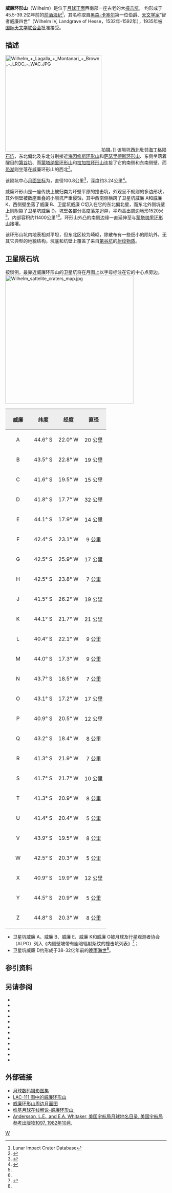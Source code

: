 {{lunar crater data|
 image=Wilhelm crater 4131 h2.jpg|
 caption=[[月球轨道器4号|月球轨道器4号]]拍摄的图像|
 latitude=43.21|
 N_or_S=S|
 longitude=20.94|
 E_or_W=W|
 diameter=100.8公里|
 depth=3.24公里|
 colong=22|
 eponym=威廉四世}}
'''威廉环形山'''（Wilhelm）是位于[[月球正面|月球正面]]西南部一座古老的大[[撞击坑|撞击坑]]， 约形成于45.5-39.2亿年前的[[前酒海纪|前酒海纪]]<ref name=LICD>Lunar Impact Crater Database</ref>，其名称取自[[黑森-卡塞尔领伯国|黑森-卡塞尔]]第一位伯爵、[[天文学家|天文学家]]“智者威廉四世”（Wilhelm IV, Landgrave of Hesse，1532年-1592年），1935年被[[国际天文学联合会|国际天文学联合会]]批准接受。

==描述==
[[Image:Wilhelm_+_Lagalla_+_Montanari_+_Brown_-_LROC_-_WAC.JPG|300px]]拍摄。]]
该陨坑西北毗邻[[海丁格陨石坑|海丁格陨石坑]]，东北偏北及东北分别接近[[海因修斯环形山|海因修斯环形山]]和[[萨瑟里德斯环形山|萨瑟里德斯环形山]]、东侧坐落着醒目的[[第谷坑|第谷坑]]、而[[蒙塔纳里环形山|蒙塔纳里环形山]]和[[拉加拉环形山|拉加拉环形山]]连接了它的南侧和东南侧壁，而[[恐湖|恐湖]]则坐落在威廉环形山的西北<ref>{{Cite web |url=http://planetarynames.wr.usgs.gov/images/Lunar/lac_111_wac.pdf |title=Crater Wilhelm on LAC-111 map. |access-date=2016-10-02 |archive-date=2020-10-01 |archive-url=https://web.archive.org/web/20201001075538/https://planetarynames.wr.usgs.gov/images/Lunar/lac_111_wac.pdf |dead-url=no }}</ref>。

该陨坑中心[[月面坐标|月面坐标]]为{{Coord|43.21|S|20.94|E|globe:Moon|nogoogle=1|noosm=1}}，直径100.8公里<ref name="IAU">{{Cite web |url=http://planetarynames.wr.usgs.gov/Feature/6548 |title=Directory of the International Astronomical Union |access-date=2016-10-02 |archive-date=2020-06-13 |archive-url=https://web.archive.org/web/20200613075646/https://planetarynames.wr.usgs.gov/Feature/6548 |dead-url=no }}</ref>，深度约3.24公里<ref>{{Cite web |url=http://fisherka.csolutionshosting.net/astronote/plan/craterdepth/html/CraterDepthFeatureNameWestfall.html |title=John E. Westfall's Atlas of the Lunar Terminator, Cambridge Univ. Press (2000) |accessdate=2016-10-02 |archive-date=2014-12-18 |archive-url=https://archive.today/20141218234310/http://fisherka.csolutionshosting.net/astronote/plan/craterdepth/html/CraterDepthFeatureNameWestfall.html |dead-url=yes }}</ref>。

威廉环形山是一座传统上被归类为环壁平原的撞击坑，外观呈不规则的多边形状，其外侧壁被数座重叠的小陨坑严重侵蚀，其中西南侧横跨了卫星坑威廉 A和威廉 K、西侧壁坐落了威廉 B、卫星坑威廉 C切入在它的东北偏北壁，而东北外侧坑壁上则附靠了卫星坑威廉 D。坑壁各部分高度落差迥异，平均高出周边地形1520米<ref name="LICD"/>，内部容积约11400公里³<ref name="LICD"/>。环形山外凸的南侧边缘一直延伸至与[[蒙塔纳里环形山|蒙塔纳里环形山]]接壤。

该环形山坑内地表相对平坦，但东北区较为崎岖，除散布有一些细小的陨坑外，无其它典型的地貌结构。坑底和坑壁上覆盖了来自[[第谷坑|第谷坑]]的[[射纹系统|射纹物质]]。

==卫星陨石坑==
按惯例，最靠近威廉环形山的卫星坑将在月图上以字母标注在它的中心点旁边。
[[Image:Wilhelm_sattelite_craters_map.jpg|400px]]

{| class="wikitable"
!width="25%" style="background:#eeeeee;" |威廉 
!width="25%" style="background:#eeeeee;" |纬度
!width="25%" style="background:#eeeeee;" |经度
!width="25%" style="background:#eeeeee;" |直径
|-
|align="center"|A
|align="center"|44.6° S
|align="center"|22.0° W
|align="center"|20 公里
|-
|align="center"|B
|align="center"|43.5° S
|align="center"|22.8° W
|align="center"|19 公里
|-
|align="center"|C
|align="center"|41.6° S
|align="center"|19.5° W
|align="center"|15 公里
|-
|align="center"|D
|align="center"|41.8° S
|align="center"|17.7° W
|align="center"|32 公里
|-
|align="center"|E
|align="center"|44.1° S
|align="center"|17.9° W
|align="center"|14 公里
|-
|align="center"|F
|align="center"|42.4° S
|align="center"|23.1° W
|align="center"|9 公里
|-
|align="center"|G
|align="center"|42.5° S
|align="center"|25.9° W
|align="center"|17 公里
|-
|align="center"|H
|align="center"|42.5° S
|align="center"|23.8° W
|align="center"|7 公里
|-
|align="center"|J
|align="center"|41.5° S
|align="center"|26.2° W
|align="center"|19 公里
|-
|align="center"|K
|align="center"|44.1° S
|align="center"|21.7° W
|align="center"|21 公里
|-
|align="center"|L
|align="center"|40.4° S
|align="center"|22.1° W
|align="center"|9 公里
|-
|align="center"|M
|align="center"|44.0° S
|align="center"|17.3° W
|align="center"|9 公里
|-
|align="center"|N
|align="center"|43.7° S
|align="center"|18.5° W
|align="center"|7 公里
|-
|align="center"|O
|align="center"|43.1° S
|align="center"|17.2° W
|align="center"|17 公里
|-
|align="center"|P
|align="center"|40.9° S
|align="center"|20.5° W
|align="center"|12 公里
|-
|align="center"|Q
|align="center"|43.2° S
|align="center"|18.4° W
|align="center"|8 公里
|-
|align="center"|R
|align="center"|41.3° S
|align="center"|21.9° W
|align="center"|7 公里
|-
|align="center"|S
|align="center"|41.7° S
|align="center"|21.7° W
|align="center"|10 公里
|-
|align="center"|T
|align="center"|41.3° S
|align="center"|20.9° W
|align="center"|8 公里
|-
|align="center"|U
|align="center"|41.4° S
|align="center"|20.4° W
|align="center"|5 公里
|-
|align="center"|V
|align="center"|43.9° S
|align="center"|19.5° W
|align="center"|8 公里
|-
|align="center"|W
|align="center"|42.5° S
|align="center"|20.3° W
|align="center"|5 公里
|-
|align="center"|X
|align="center"|40.9° S
|align="center"|19.9° W
|align="center"|12 公里
|-
|align="center"|Y
|align="center"|44.5° S
|align="center"|20.9° W
|align="center"|5 公里
|-
|align="center"|Z
|align="center"|44.8° S
|align="center"|20.3° W
|align="center"|8 公里
|}{{clear}}
* 卫星坑威廉 A、威廉 B、威廉 E、威廉 K和威廉 O被月球及行星观测者协会（ALPO）列入《内侧壁坡带有幽暗辐射条纹的撞击坑列表》<ref>{{Cite web |url=http://www.zone-vx.com/alpo-bcp-longlist.pdf |title=List of craters with dark radial bands of the Association of Lunar and Planetary Astronomy (ALPO) |access-date=2016-10-02 |archive-date=2013-12-03 |archive-url=https://web.archive.org/web/20131203025135/http://www.zone-vx.com/alpo-bcp-longlist.pdf |dead-url=no }}</ref>；
* 卫星坑威廉 D约形成于38-32亿年前的[[晚雨海世|晚雨海世]]<ref name="LICD"/>。

==参引资料==
{{Reflist}}

==另请参阅==
{{refbegin}}
* {{cite book
  | last1 = Andersson
  | first1 = L. E.
  | last2 = Whitaker
  | first2 = E. A.
  | authorlink2 = Ewen Whitaker
  | date = 1982
  | title = [[NASA|NASA]] Catalogue of Lunar Nomenclature
  | publisher = NASA RP-1097
  | ref = harv
  }}
* {{cite web
  | last = Blue
  | first = Jennifer
  | date = July 25, 2007
  | title = Gazetteer of Planetary Nomenclature
  | publisher = [[United_States_Geological_Survey|USGS]]
  | url = http://planetarynames.wr.usgs.gov/
  | accessdate = 2007-08-05
  | ref = harv
  | archive-date = 2013-02-13
  | archive-url = https://www.webcitation.org/6EOCinkK0?url=http://planetarynames.wr.usgs.gov/
  | dead-url = no
  }}
* {{cite book
  | last1 = Bussey
  | first1 = B.
  | authorlink1 = Ben Bussey
  | last2 = Spudis
  | first2 = P.
  | authorlink2 = Paul Spudis
  | date = 2004
  | title = The Clementine Atlas of the Moon
  | publisher = Cambridge University Press
  | location = New York
  | isbn = 978-0-521-81528-4
  | ref = harv
  }}
* {{cite book
  | last1 = Cocks
  | first1 = Elijah E.
  | last2 = Cocks
  | first2 = Josiah C.
  | date = 1995
  | title = Who's Who on the Moon: A Biographical Dictionary of Lunar Nomenclature
  | url = https://archive.org/details/isbn_9780936389271
  | publisher = Tudor Publishers
  | isbn = 978-0-936389-27-1
  | ref = harv
  }}
* {{cite web
  | last = McDowell
  | first = Jonathan
  | date = July 15, 2007
  | url = http://host.planet4589.org/astro/lunar/
  | title = Lunar Nomenclature
  | publisher = Jonathan's Space Report
  | accessdate = 2007-10-24
  | ref = harv
  | archive-date = 2018-12-25
  | archive-url = https://web.archive.org/web/20181225170156/http://host.planet4589.org/astro/lunar/
  | dead-url = no
  }}
* {{cite journal| last1 = Menzel| first1 = D. H.| last2 = Minnaert| first2 = M.| last3 = Levin| first3 = B.| last4 = Dollfus| first4 = A.| last5 = Bell| first5 = B.| title = Report on Lunar Nomenclature by the Working Group of Commission 17 of the IAU| doi = 10.1007/BF00171763| journal = Space Science Reviews| volume = 12| issue = 2| pages = 136–186| date = 1971| bibcode = 1971SSRv...12..136M| ref = harv}}
* {{cite book
  | first = Patrick
  | last = Moore
  | authorlink = Patrick Moore
  | date = 2001
  | title = On the Moon
  | url = https://archive.org/details/patrickmooreonmo00patr
  | publisher = Sterling Publishing Co.
  | isbn = 978-0-304-35469-6
  | ref = harv
  }}
* {{cite book
  | first = Fred W.
  | last = Price
  | date = 1988
  | title = The Moon Observer's Handbook
  | publisher = Cambridge University Press
  | isbn = 978-0-521-33500-3
  | ref = harv
  }}
* {{cite book
  | last = Rükl
  | first = Antonín
  | authorlink = Antonín Rükl
  | date = 1990
  | title = Atlas of the Moon
  | publisher = Kalmbach Books
  | isbn = 978-0-913135-17-4
  | ref = harv
  }}
* {{cite book
  | last = Webb
  | first = Rev. T. W.
  | authorlink = Thomas William Webb
  | date = 1962
  | title = Celestial Objects for Common Telescopes
  | url = https://archive.org/details/celestialobjects00webb
  | edition = 6th revised
  | publisher = Dover
  | isbn = 978-0-486-20917-3
  | ref = harv
  }}
* {{cite book
  | first = Ewen A.
  | last = Whitaker
  | authorlink = Ewen Whitaker
  | date = 1999
  | title = Mapping and Naming the Moon
  | publisher = Cambridge University Press
  | isbn = 978-0-521-62248-6
  | ref = harv
  }}
* {{cite book
  | first = Peter T.
  | last = Wlasuk
  | date = 2000
  | title = Observing the Moon
  | publisher = Springer
  | isbn = 978-1-85233-193-1
  | ref = harv
 }}
{{refend}}

==外部链接==
* [http://www.lpi.usra.edu/resources/lunar_orbiter/bin/srch_nam.shtml?Wilhelm%7C0 月球数码摄影图集] {{Wayback|url=http://www.lpi.usra.edu/resources/lunar_orbiter/bin/srch_nam.shtml?Wilhelm%7C0 |date=20201127013005 }}
* [http://www.lpi.usra.edu/resources/mapcatalog/LAC/lac111/ LAC-111 图中的威廉环形山]{{Wayback|url=http://www.lpi.usra.edu/resources/mapcatalog/LAC/lac111/ |date=20160807201829 }}
* [http://www.lpi.usra.edu/resources/mapcatalog/usgs/I824/ 威廉环形山周边月面图]{{Wayback|url=http://www.lpi.usra.edu/resources/mapcatalog/usgs/I824/ |date=20160807164056 }}
* [http://the-moon.wikispaces.com/Wilhelm 维基月球在线解说-威廉环形山.] {{Wayback|url=http://the-moon.wikispaces.com/Wilhelm |date=20200613075700 }}
*[http://planet4589.org/astro/lunar/RP-1097.pdf Andersson, L.E., and E.A. Whitaker, 美国宇航局月球地名目录, 美国宇航局参考出版物1097, 1982年10月.]{{Wayback|url=http://planet4589.org/astro/lunar/RP-1097.pdf |date=20141006125838 }}

[[Category:月球环形山|W]]
{{月球環形山 (T-Z)}}